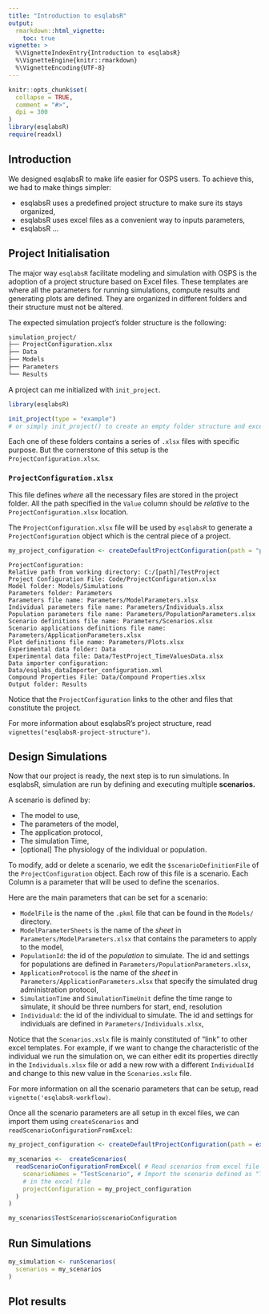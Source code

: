 ```yaml
---
title: "Introduction to esqlabsR"
output: 
  rmarkdown::html_vignette:
    toc: true
vignette: >
  %\VignetteIndexEntry{Introduction to esqlabsR}
  %\VignetteEngine{knitr::rmarkdown}
  %\VignetteEncoding{UTF-8}
---
```


```r
knitr::opts_chunk$set(
  collapse = TRUE,
  comment = "#>",
  dpi = 300
)
library(esqlabsR)
require(readxl)
```


## Introduction


We designed esqlabsR to make life easier for OSPS users. To achieve this, we
had to make things simpler:

- esqlabsR uses a predefined project structure to make sure its stays organized,
- esqlabsR uses excel files as a convenient way to inputs parameters,
- esqlabsR ...


## Project Initialisation

The major way `esqlabsR` facilitate modeling and simulation with OSPS is the 
adoption of a project structure based on Excel files. 
These templates are where all the parameters for running simulations, 
compute results and generating plots are defined. They are organized in 
different folders and their structure must not be altered.

The expected simulation project's folder structure is the following:

```sh
simulation_project/
├── ProjectConfiguration.xlsx
├── Data
├── Models
├── Parameters
└── Results
```

A project can me initialized with `init_project`.

```r
library(esqlabsR)

init_project(type = "example") 
# or simply init_project() to create an empty folder structure and excel templates.
```
Each one of these folders contains a series of `.xlsx` files with specific 
purpose. But the cornerstone of this setup is the `ProjectConfiguration.xlsx`.

### `ProjectConfiguration.xlsx`
This file defines *where* all the necessary files are stored in the project 
folder. All the path specified in the `Value` column should be *relative* to the
`ProjectConfiguration.xlsx` location.

The `ProjectConfiguration.xlsx` file will be used by `esqlabsR` to generate a
`ProjectConfiguration` object which is the central piece of a project.

```r
my_project_configuration <- createDefaultProjectConfiguration(path = "path/to/ProjectConfiguration.xlsx")

```
```
ProjectConfiguration: 
Relative path from working directory: C:/[path]/TestProject
Project Configuration File: Code/ProjectConfiguration.xlsx 
Model folder: Models/Simulations 
Parameters folder: Parameters 
Parameters file name: Parameters/ModelParameters.xlsx 
Individual parameters file name: Parameters/Individuals.xlsx 
Population parameters file name: Parameters/PopulationParameters.xlsx 
Scenario definitions file name: Parameters/Scenarios.xlsx 
Scenario applications definitions file name: Parameters/ApplicationParameters.xlsx 
Plot definitions file name: Parameters/Plots.xlsx 
Experimental data folder: Data 
Experimental data file: Data/TestProject_TimeValuesData.xlsx 
Data importer configuration: Data/esqlabs_dataImporter_configuration.xml 
Compound Properties File: Data/Compound Properties.xlsx 
Output folder: Results 
```

Notice that the `ProjectConfiguration` links to the other and files that 
constitute the project.

For more information about esqlabsR's project structure, read `vignettes("esqlabsR-project-structure")`.

## Design Simulations

Now that our project is ready, the next step is to run simulations. In esqlabsR,
simulation are run by defining and executing multiple **scenarios.**

A scenario is defined by:  

- The model to use,
- The parameters of the model,
- The application protocol,
- The simulation Time,
- [optional] The physiology of the individual or population.

To modify, add or delete a scenario, we edit the `$scenarioDefinitionFile` of the 
`ProjectConfiguration` object. Each row of this file is a scenario. Each Column is a parameter that will be 
used to define the scenarios.

Here are the main parameters that can be set for a scenario:

- `ModelFile` is the name of the `.pkml` file that can be found in the `Models/` directory.
- `ModelParameterSheets` is the name of the *sheet* in `Parameters/ModelParameters.xlsx` that contains the parameters to apply to the model,
- `PopulationId`: the id of the *population* to simulate. The id and settings for populations are defined in `Parameters/PopulationParameters.xlsx`,
- `ApplicationProtocol` is the name of the *sheet* in `Parameters/ApplicationParameters.xlsx` that specify the simulated drug administration protocol,
- `SimulationTime` and `SimulationTimeUnit` define the time range to simulate, it should be three numbers for start, end, resolution
- `Individuald`: the id of the individual to simulate. The id and settings for individuals are defined in `Parameters/Individuals.xlsx`,

Notice that the `Scenarios.xslx` file is mainly constituted of "link" to other excel templates. For example, if we want to change the characteristic of the individual we run the simulation on, we can either edit its properties directly in the `Individuals.xlsx` file or  add a new row with a different `IndividualId` and change to this new value in the `Scenarios.xslx` file.

For more information on all the scenario parameters that can be setup, read `vignette('esqlabsR-workflow)`.


Once all the scenario parameters are all setup in th excel files, we can import 
them using `createScenarios` and `readScenarioConfigurationFromExcel`:

```r
my_project_configuration <- createDefaultProjectConfiguration(path = example_ProjectConfiguration())
```

```r
my_scenarios <-  createScenarios(
  readScenarioConfigurationFromExcel( # Read scenarios from excel file
    scenarioNames = "TestScenario", # Import the scenario defined as "TestScenario" 
    # in the excel file
    projectConfiguration = my_project_configuration
  )
)
```

```r
my_scenarios$TestScenario$scenarioConfiguration
```


## Run Simulations



```r
my_simulation <- runScenarios(
  scenarios = my_scenarios
)
```


## Plot results
